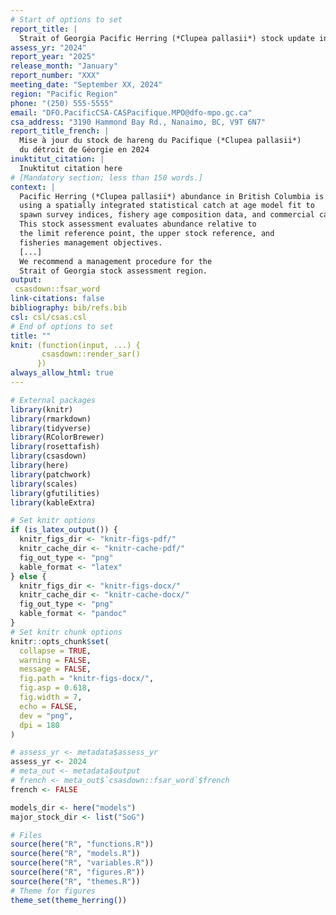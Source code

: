 ```yaml
---
# Start of options to set
report_title: |
  Strait of Georgia Pacific Herring (*Clupea pallasii*) stock update in 2024
assess_yr: "2024"
report_year: "2025"
release_month: "January"
report_number: "XXX"
meeting_date: "September XX, 2024"
region: "Pacific Region"
phone: "(250) 555-5555"
email: "DFO.PacificCSA-CASPacifique.MPO@dfo-mpo.gc.ca"
csa_address: "3190 Hammond Bay Rd., Nanaimo, BC, V9T 6N7"
report_title_french: |
  Mise à jour du stock de hareng du Pacifique (*Clupea pallasii*)
  du détroit de Géorgie en 2024
inuktitut_citation: |
  Inuktitut citation here
# [Mandatory section; less than 150 words.]
context: |
  Pacific Herring (*Clupea pallasii*) abundance in British Columbia is assessed
  using a spatially integrated statistical catch at age model fit to
  spawn survey indices, fishery age composition data, and commercial catches.
  This stock assessment evaluates abundance relative to
  the limit reference point, the upper stock reference, and
  fisheries management objectives.
  [...]
  We recommend a management procedure for the
  Strait of Georgia stock assessment region.
output:
 csasdown::fsar_word
link-citations: false
bibliography: bib/refs.bib
csl: csl/csas.csl
# End of options to set
title: ""
knit: (function(input, ...) {
       csasdown::render_sar()
      })
always_allow_html: true
---
```


```r
# External packages
library(knitr)
library(rmarkdown)
library(tidyverse)
library(RColorBrewer)
library(rosettafish)
library(csasdown)
library(here)
library(patchwork)
library(scales)
library(gfutilities)
library(kableExtra)
```

```r
# Set knitr options
if (is_latex_output()) {
  knitr_figs_dir <- "knitr-figs-pdf/"
  knitr_cache_dir <- "knitr-cache-pdf/"
  fig_out_type <- "png"
  kable_format <- "latex"
} else {
  knitr_figs_dir <- "knitr-figs-docx/"
  knitr_cache_dir <- "knitr-cache-docx/"
  fig_out_type <- "png"
  kable_format <- "pandoc"
}
# Set knitr chunk options
knitr::opts_chunk$set(
  collapse = TRUE,
  warning = FALSE,
  message = FALSE,
  fig.path = "knitr-figs-docx/",
  fig.asp = 0.618,
  fig.width = 7,
  echo = FALSE,
  dev = "png",
  dpi = 180
)
```

```r
# assess_yr <- metadata$assess_yr
assess_yr <- 2024
# meta_out <- metadata$output
# french <- meta_out$`csasdown::fsar_word`$french
french <- FALSE
```

```r
models_dir <- here("models")
major_stock_dir <- list("SoG")
```

```r
# Files
source(here("R", "functions.R"))
source(here("R", "models.R"))
source(here("R", "variables.R"))
source(here("R", "figures.R"))
source(here("R", "themes.R"))
# Theme for figures
theme_set(theme_herring())
```

<!-- Math expressions -->
\newcommand{\mli}[1]{\mathit{#1}}
\newcommand{\SB}{\mli{`r en2fr("SB", translate = french)`}}
\newcommand{\BR}{\mli{BR}}
\newcommand{\AVE}{\text{`r en2fr("AVE", translate = french)`}}

<!-- Compile the document on the command line: -->
<!-- bookdown::render_book("index.Rmd") -->

